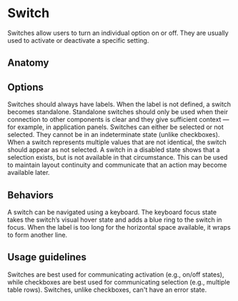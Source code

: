 # Switch

Switches allow users to turn an individual option on or off. They are usually used to activate or deactivate a specific
setting.

<Imagefullwidth image="Switch-Hero.svg"/>

<AssetLinks>
  <AssetLink href="https://react.fabric-ds.io/switch" />
  <AssetLink href="https://vue.fabric-ds.io/switch" />
</AssetLinks>

<TableOfContents />

## Anatomy

<Imagefullwidth image="Switch-Anatomy.svg"/>

## Options

<Guideline title="Label" image="switch-options-label.svg">
  Switches should always have labels. When the label is not defined, a switch becomes standalone. Standalone switches
  should only be used when their connection to other components is clear and they give sufficient context — for example,
  in application panels.
</Guideline>

<Guideline title="Selection" image="switch-options-selection.svg">
  Switches can either be selected or not selected. They cannot be in an indeterminate state (unlike checkboxes). When a
  switch represents multiple values that are not identical, the switch should appear as not selected.
</Guideline>

<Guideline title="Disabled" image="switch-options-disabled.svg">
  A switch in a disabled state shows that a selection exists, but is not available in that circumstance. This can be
  used to maintain layout continuity and communicate that an action may become available later.
</Guideline>

## Behaviors

<Guideline title="Keyboard focus" image="switch-behaviors-keyboard-focus.svg">
  A switch can be navigated using a keyboard. The keyboard focus state takes the switch’s visual hover state and adds a
  blue ring to the switch in focus.
</Guideline>

<Guideline title="Text overflow" image="switch-behaviors-text-overflow.svg">
  When the label is too long for the horizontal space available, it wraps to form another line.
</Guideline>

## Usage guidelines

<Guideline title="Switch or checkbox" image="switch-usage-guidelines-1-do.svg" good>
  Switches are best used for communicating activation (e.g., on/off states), while checkboxes are best used for
  communicating selection (e.g., multiple table rows). Switches, unlike checkboxes, can't have an error state.
</Guideline>
<Guideline image="switch-usage-guidelines-1-dont.svg" bad></Guideline>
